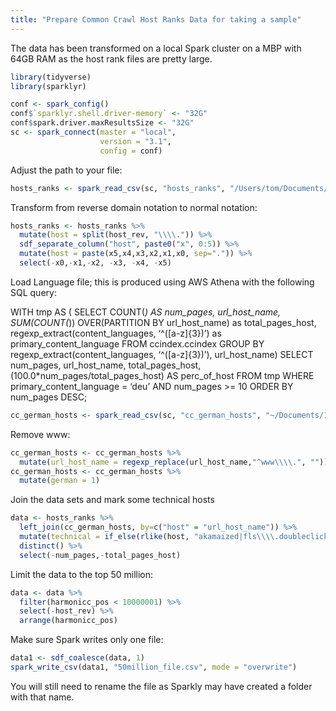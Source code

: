 ```yaml
---
title: "Prepare Common Crawl Host Ranks Data for taking a sample"
---
```


The data has been transformed on a local Spark cluster on a MBP with 64GB RAM as the host rank files are pretty large.

```r
library(tidyverse)
library(sparklyr)
```

```r
conf <- spark_config()
conf$`sparklyr.shell.driver-memory` <- "32G"
conf$spark.driver.maxResultsSize <- "32G"
sc <- spark_connect(master = "local", 
                    version = "3.1",
                    config = conf)

```

Adjust the path to your file:

```r
hosts_ranks <- spark_read_csv(sc, "hosts_ranks", "/Users/tom/Documents/10_Data/DissData/cc-host-ranks-jan-2022.csv", delimiter = " ")
```

Transform from reverse domain notation to normal notation:

```r
hosts_ranks <- hosts_ranks %>%
  mutate(host = split(host_rev, "\\\\.")) %>%
  sdf_separate_column("host", paste0("x", 0:5)) %>%
  mutate(host = paste(x5,x4,x3,x2,x1,x0, sep=".")) %>%
  select(-x0,-x1,-x2, -x3, -x4, -x5)
```

Load Language file; this is produced using AWS Athena with the following SQL query:

WITH tmp AS (
SELECT COUNT(*) AS num_pages,
url_host_name,
SUM(COUNT(*)) OVER(PARTITION BY url_host_name) as total_pages_host,
regexp_extract(content_languages, '^([a-z]{3})') as
primary_content_language
FROM ccindex.ccindex
GROUP BY regexp_extract(content_languages, '^([a-z]{3})'),
url_host_name)
SELECT num_pages,
url_host_name,
total_pages_host,
(100.0*num_pages/total_pages_host) AS perc_of_host
FROM tmp
WHERE primary_content_language = 'deu'
AND num_pages >= 10
ORDER BY num_pages DESC;

```r
cc_german_hosts <- spark_read_csv(sc, "cc_german_hosts", "~/Documents/10_Data/DissData/german_hosts_with_probs.csv")
```

Remove www:

```r
cc_german_hosts <- cc_german_hosts %>%
  mutate(url_host_name = regexp_replace(url_host_name,"^www\\\\.", ""))
cc_german_hosts <- cc_german_hosts %>%
  mutate(german = 1)
```

Join the data sets and mark some technical hosts

```r
data <- hosts_ranks %>%
  left_join(cc_german_hosts, by=c("host" = "url_host_name")) %>%
  mutate(technical = if_else(rlike(host, "akamaized|fls\\\\.doubleclick"), 1, 0)) %>%
  distinct() %>%
  select(-num_pages,-total_pages_host)
```

Limit the data to the top 50 million:

```r
data <- data %>%
  filter(harmonicc_pos < 10000001) %>%
  select(-host_rev) %>%
  arrange(harmonicc_pos)
```

Make sure Spark writes only one file:

```r
data1 <- sdf_coalesce(data, 1)
spark_write_csv(data1, "50million_file.csv", mode = "overwrite")
```

You will still need to rename the file as Sparkly may have created a folder with that name.

